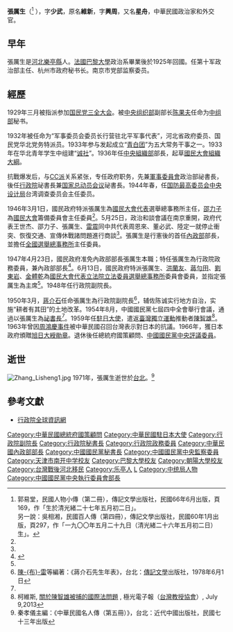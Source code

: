 {{Infobox_officeholder
| name = 張厲生
| image name =Li-Cheng Chang 3.jpg
| width =235px
| order = {{ROC}}第2、6任[[行政院|行政院]][[行政院副院長|副院長]]
| term_start = 1948年6月22日
| term_end = 1948年12月23日
| premierroc     = [[翁文灝|翁文灝]]
| predecessor = [[顧孟餘|顧孟餘]]
| successor = [[吳鐵城|吳鐵城]]
| term_start1 = 1950年3月15日
| term_end1 = 1954年6月1日
| premierroc1     = [[陳誠|陳誠]]
| predecessor1 = [[朱家驊|朱家驊]]
| successor1 = [[黃少谷|黃少谷]]
| sex = 男 
| party = {{Kmt}}
| now = 
| period =
| date of birth = 1901年6月17日
| nationality = {{QING}}（1901年－1911年）<br>{{ROC}}（1912年－1971年）
| place of birth ={{QING|直隸省}}[[永平府|永平府]][[樂亭縣|樂亭縣]]
| date of death =  {{death date and age|1971|4|20|1901|06|17}}
| place of death = {{ROC|臺北市}}
| educate =
* 北京[[朝陽大學|朝陽大學]]法律專科預科
* 法國巴黎大學政治系
| past = 
* 國民革命軍政治部主任<br /><span style="color: blue;">（1924年-1928年）</span>
* 南京衛戌司令部秘書<br /><span style="color: blue;">（1928年-1929年）</span>
* 中國國民黨中央組織部秘書<br /><span style="color: blue;">（1928年-1936年）</span>
* 中國國民黨中央執行委員<br /><span style="color: blue;">（1929年-1932年）</span>
* 豫顎皖三省剿罪總司令部黨政委員會黨務處處長<br /><span style="color: blue;">（1932年-1936）</span>
* 河北省政府委員<br /><span style="color: blue;">（1932年）</span>
* 中國國民黨中央組織部部長<br /><span style="color: blue;">（1936年-1937年）</span>
* 軍事委員會政治部秘書長<br /><span style="color: blue;">（1937年-1942年）</span>
* 國民政府軍事委員會政治部副部長<br /><span style="color: blue;">（1937年-1942年）</span>
* 國民政府政治部副部長<br /><span style="color: blue;">（1938年-1940年）</span>
* 國民政府行政院秘書長<br /><span style="color: blue;">（1942年-1945年）</span>
* 國民政府內政部部長<br /><span style="color: blue;">（1944年-1948年）</span>
* 國民政府行政院政務委員<br /><span style="color: blue;">（1947年-1948年）</span>
* 內政部部長<br /><span style="color: blue;">（1948年）</span>
* 行政院政務委員<br /><span style="color: blue;">（1948年-1949年）</span>
* 行政院（第1任）副院長<br /><span style="color: blue;">（1948年）</span>
* 行政院（第2任）副院長<br /><span style="color: blue;">（1950年-1954年）</span>
* 中國國民黨中央委員會秘書長<br /><span style="color: blue;">（1954年-1959年）</span>
* 駐日本大使館大使<br /><span style="color: blue;">（1959年-1963年）</span>
* 總統府國策顧問
* 國民黨中央評議委員
}}


'''張厲生'''（{{bd|1901年|6月17日|1971年|4月20日|catidx=Zhang張}}<ref>郭易堂，民國人物小傳（第二冊），傳記文學出版社，民國66年6月出版，頁169，作「生於清光緒二十七年五月初二日」。<br />另一說：吳相湘，民國百人傳（第四冊），傳記文學出版社，民國60年1月出版，頁297，作「一九〇〇年五月二十九日（清光緒二十六年五月初二日）生」。</ref>
），字'''少武'''，原名'''維新'''，字'''興周'''，又名'''星舟'''，中華民國政治家和外交官。

== 早年 ==
張厲生是[[河北|河北]][[樂亭縣|樂亭縣]]人。[[法國|法國]][[巴黎大学_(1896年)|巴黎大學]]政治系畢業後於1925年回國。任第十军政治部主任、杭州市政府秘书长。南京市党部监察委员。

== 經歷 ==
1929年三月被指派参加[[国民党三全大会|国民党三全大会]]。被[[中国国民党中央组织部|中央组织部]]副部长[[陈果夫|陈果夫]]任命为[[中国国民党中央组织部|中组部]]秘书。

1932年被任命为“军事委员会委员长行营驻北平军事代表”，河北省政府委员、国民党华北党务特派员。1933年参与发起成立“[[青白团|青白团]]”为五大常务干事之一。1933年在华北青年学生中组建“[[诚社|诚社]]”。1936年任[[中国国民党中央组织部|中央組織部]]部長，起草[[國民大會組織大綱|國民大會組織大綱]]。

抗戰爆发后，与[[CC派|CC派]]关系紧张，专任政府职务，先兼[[国民政府军事委员会|軍事委員會]]政治部祕書長，後任[[行政院|行政院]]祕書長兼[[国家总动员会议|国家总动员会议]]祕書長。1944年春，任[[国防最高委员会|国防最高委员会]][[中央设计局|中央设计局]]台湾调查委员会主任委员。

1946年3月1日，國民政府特派張厲生為[[國民大會代表|國民大會代表]]選舉總事務所主任，[[邵力子|邵力子]]為[[國民大會|國民大會]]籌備委員會主任委員<ref name=民/>{{rp|7997}}。5月25日，政治和談會議在南京重開，政府代表王世杰、邵力子、張厲生、[[雷震_(中華民國)|雷震]]同中共代表周恩來、董必武、陸定一就停止衝突、恢復交通、宣傳休戰諸問題進行商談<ref name=民 />{{rp|8059}}。張厲生是行憲後的首任[[中华民国內政部|內政部]]部長，並擔任[[全國選舉總事務所|全國選舉總事務所]]主任委員。

1947年4月23日，國民政府准免內政部部長張厲生本職；特任張厲生為行政院政務委員，兼內政部部長<ref name="民">{{cite book|editor=李新總主編，[[中國社會科學院|中國社會科學院]]近代史研究所[[中華民國史|中華民國史]]研究室編，韓信夫、姜克夫主編|title=《中華民國史大事記》|location=[[北京|北京]]|publisher=[[中華書局|中華書局]]|date=2011年7月}}</ref>{{rp|8340}}。6月13日，國民政府特派張厲生、[[洪蘭友|洪蘭友]]、[[蔣勻田|蔣勻田]]、[[劉東岩|劉東岩]]、[[金體乾|金體乾]]為[[國民大會代表立法院立法委員選舉總事務所|國民大會代表立法院立法委員選舉總事務所]]委員會委員，並指定張厲生為主席<ref name=民/>{{rp|8370}}。1948年任行政院副院長。

1950年3月，[[蔣介石|蔣介石]]任命張厲生為行政院副院長<ref name="表">[[陳布雷|陳-{布}-雷]]等編著：《蔣介石先生年表》，台北：[[傳記文學|傳記文學]]出版社，1978年6月1日</ref>{{rp|64}}，辅佐陈诚实行地方自治，实施“耕者有其田”的土地改革。1954年8月，中國國民黨七屆四中全會舉行會議，通過以張厲生為[[中國國民黨祕書長|祕書長]]<ref name=表/>{{rp|78}}。1959年任[[中国駐日大使|駐日大使]]，遣返[[臺灣獨立運動|臺灣獨立運動]]推動者[[陳智雄|陳智雄]]<ref name="國際法">柯維斯, [http://blog.roodo.com/aurorahope/archives/25359074.html 關於陳智雄被捕的國際法問題] {{Wayback|url=http://blog.roodo.com/aurorahope/archives/25359074.html |date=20130927202004 }}, 極光電子報（[[台灣教授協會|台灣教授協會]]）, July 9,2013</ref>。1963年曾因[[周鴻慶|周鴻慶事件]]被中華民國召回台灣表示對日本的抗議。1966年，獲日本政府頒贈[[旭日大绶章|旭日大綬勛章]]。退休後任總統府國策顧問、[[中國國民黨中央評議委員会|中國國民黨中央評議委員]]。

== 逝世 ==
[[File:Zhang_Lisheng1.jpg|thumb]]
1971年，張厲生逝世於[[台北|台北]]。<ref>秦孝儀主編：《中華民國名人傳（第五冊）》，台北：近代中國出版社，民國七十三年出版</ref>{{rp|315－325}}

== 參考文獻 ==
* [https://web.archive.org/web/20110102194448/http://www.ey.gov.tw/ct.asp?xItem=4322&ctNode=1444&mp=1 行政院全球資訊網]
<div class="references-small">
<references />
</div>

{{commons category|Chang Li-sheng}}

{{中華民國行政院副院長}}
{{中華民國內政部長}}
{{中國國民黨中央執行委員會常務委員}}
{{DEFAULTSORT:Zhang張}}
[[Category:中華民國總統府國策顧問|Category:中華民國總統府國策顧問]]
[[Category:中華民國駐日本大使|Category:中華民國駐日本大使]]
[[Category:行政院副院長|Category:行政院副院長]]
[[Category:行政院秘書長|Category:行政院秘書長]]
[[Category:行政院政務委員|Category:行政院政務委員]]
[[Category:中華民國內政部部長|Category:中華民國內政部部長]]
[[Category:中國國民黨秘書長|Category:中國國民黨秘書長]]
[[Category:中國國民黨中央監察委員|Category:中國國民黨中央監察委員]]
[[Category:天津市南开中学校友|Category:天津市南开中学校友]]
[[Category:巴黎大學校友|Category:巴黎大學校友]]
[[Category:朝陽大學校友|Category:朝陽大學校友]]
[[Category:台灣戰後河北移民|Category:台灣戰後河北移民]]
[[Category:乐亭人|Category:乐亭人]]
[[Category:张姓|L]]
[[Category:中统局人物|Category:中统局人物]]
[[Category:中國國民黨中央執行委員會部長|Category:中國國民黨中央執行委員會部長]]